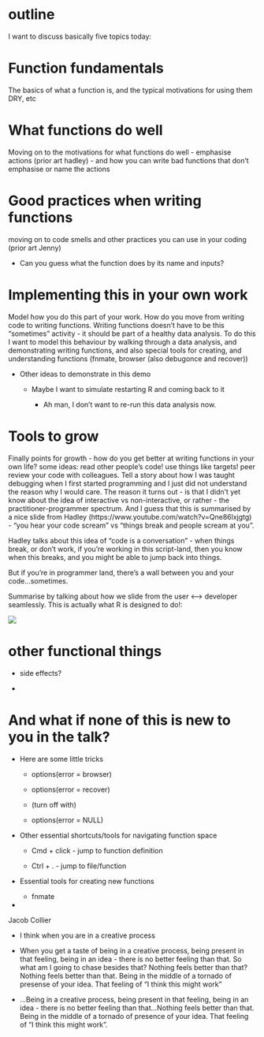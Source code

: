 # outline

I want to discuss basically five topics today:

# Function fundamentals

The basics of what a function is, and the typical motivations for using them DRY, etc

# What functions do well

Moving on to the motivations for what functions do well - emphasise actions (prior art hadley) - and how you can write bad functions that don't emphasise or name the actions

# Good practices when writing functions

moving on to code smells and other practices you can use in your coding (prior art Jenny)

-   Can you guess what the function does by its name and inputs?

# Implementing this in your own work

Model how you do this part of your work. How do you move from writing code to writing functions. Writing functions doesn't have to be this "sometimes" activity - it should be part of a healthy data analysis. To do this I want to model this behaviour by walking through a data analysis, and demonstrating writing functions, and also special tools for creating, and understanding functions (fnmate, browser (also debugonce and recover))

-   Other ideas to demonstrate in this demo

    -   Maybe I want to simulate restarting R and coming back to it

        -   Ah man, I don't want to re-run this data analysis now.

# Tools to grow

Finally points for growth - how do you get better at writing functions in your own life? some ideas: read other people's code! use things like targets! peer review your code with colleagues. Tell a story about how I was taught debugging when I first started programming and I just did not understand the reason why I would care. The reason it turns out - is that I didn't yet know about the idea of interactive vs non-interactive, or rather - the practitioner-programmer spectrum. And I guess that this is summarised by a nice slide from Hadley (https://www.youtube.com/watch?v=Qne86lxjgtg) - "you hear your code scream" vs "things break and people scream at you".

Hadley talks about this idea of "code is a conversation" - when things break, or don't work, if you're working in this script-land, then you know when this breaks, and you might be able to jump back into things.

But if you're in programmer land, there's a wall between you and your code...sometimes.

Summarise by talking about how we slide from the user \<--\> developer seamlessly. This is actually what R is designed to do!:

![](images/clipboard-2863518647.png)

# other functional things

-   side effects?

-   


# And what if none of this is new to you in the talk?

-   Here are some little tricks

    -   options(error = browser)

    -   options(error = recover)

    -   (turn off with)

    -   options(error = NULL)

-   Other essential shortcuts/tools for navigating function space

    -   Cmd + click - jump to function definition

    -   Ctrl + . - jump to file/function

-   Essential tools for creating new functions

    -   fnmate

-   

Jacob Collier

-   I think when you are in a creative process

-   When you get a taste of being in a creative process, being present in that feeling, being in an idea - there is no better feeling than that. So what am I going to chase besides that? Nothing feels better than that? Nothing feels better than that. Being in the middle of a tornado of presense of your idea. That feeling of "I think this might work"

-   ...Being in a creative process, being present in that feeling, being in an idea - there is no better feeling than that...Nothing feels better than that. Being in the middle of a tornado of presence of your idea. That feeling of "I think this might work".
